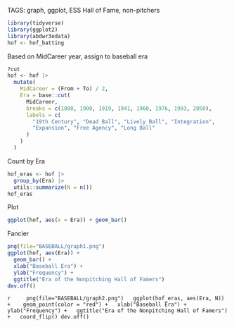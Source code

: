 
TAGS:  graph, ggplot, ESS
Hall of Fame, non-pitchers
```r
library(tidyverse)
library(ggplot2)
library(abdwr3edata)
hof <- hof_batting
```

Based on MidCareer year, assign to baseball era
```r
?cut
hof <- hof |>
  mutate(
    MidCareer = (From + To) / 2,
    Era = base::cut(
      MidCareer,
      breaks = c(1800, 1900, 1919, 1941, 1960, 1976, 1993, 2050),
      labels = c(
        "19th Century", "Dead Ball", "Lively Ball", "Integration", 
        "Expansion", "Free Agency", "Long Ball"
      )
    )
  )
```

Count by Era
```r
hof_eras <- hof |>
  group_by(Era) |>
  utils::summarize(N = n())
hof_eras
```
Plot
```r
ggplot(hof, aes(x = Era)) + geom_bar()
```

Fancier
```r
png(file="BASEBALL/graph1.png")
ggplot(hof, aes(Era)) + 
  geom_bar() +
  xlab("Baseball Era") +
  ylab("Frequency") +
  ggtitle("Era of the Nonpitching Hall of Famers")
dev.off()
```

```r
	png(file="BASEBALL/graph2.png")
  ggplot(hof_eras, aes(Era, N)) + 
  geom_point(color = "red") +
  xlab("Baseball Era") +
  ylab("Frequency") +
  ggtitle("Era of the Nonpitching Hall of Famers") +
  coord_flip()
dev.off()
	```
